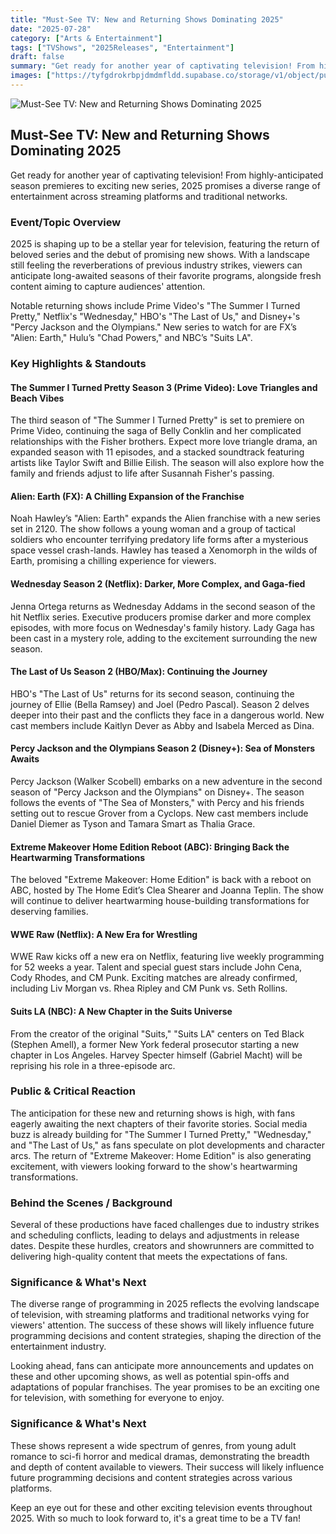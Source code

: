 ```yaml
---
title: "Must-See TV: New and Returning Shows Dominating 2025"
date: "2025-07-28"
category: ["Arts & Entertainment"]
tags: ["TVShows", "2025Releases", "Entertainment"]
draft: false
summary: "Get ready for another year of captivating television! From highly-anticipated season premieres to exciting new series, 2025 promises a diverse range of entertainment across streaming platforms and traditional networks."
images: ["https://tyfgdrokrbpjdmdmfldd.supabase.co/storage/v1/object/public/image/2025-07-28-00-03-59-841-04-00.jpg"]
---
```



![Must-See TV: New and Returning Shows Dominating 2025](https://tyfgdrokrbpjdmdmfldd.supabase.co/storage/v1/object/public/image/2025-07-28-00-03-59-841-04-00.jpg)

## Must-See TV: New and Returning Shows Dominating 2025

Get ready for another year of captivating television! From highly-anticipated season premieres to exciting new series, 2025 promises a diverse range of entertainment across streaming platforms and traditional networks.

### Event/Topic Overview

2025 is shaping up to be a stellar year for television, featuring the return of beloved series and the debut of promising new shows. With a landscape still feeling the reverberations of previous industry strikes, viewers can anticipate long-awaited seasons of their favorite programs, alongside fresh content aiming to capture audiences' attention.

Notable returning shows include Prime Video's "The Summer I Turned Pretty," Netflix's "Wednesday," HBO's "The Last of Us," and Disney+'s "Percy Jackson and the Olympians." New series to watch for are FX’s "Alien: Earth," Hulu’s "Chad Powers," and NBC’s "Suits LA".

### Key Highlights & Standouts

#### The Summer I Turned Pretty Season 3 (Prime Video): Love Triangles and Beach Vibes

The third season of "The Summer I Turned Pretty" is set to premiere on Prime Video, continuing the saga of Belly Conklin and her complicated relationships with the Fisher brothers. Expect more love triangle drama, an expanded season with 11 episodes, and a stacked soundtrack featuring artists like Taylor Swift and Billie Eilish. The season will also explore how the family and friends adjust to life after Susannah Fisher's passing.

#### Alien: Earth (FX): A Chilling Expansion of the Franchise

Noah Hawley’s "Alien: Earth" expands the Alien franchise with a new series set in 2120. The show follows a young woman and a group of tactical soldiers who encounter terrifying predatory life forms after a mysterious space vessel crash-lands. Hawley has teased a Xenomorph in the wilds of Earth, promising a chilling experience for viewers.

#### Wednesday Season 2 (Netflix): Darker, More Complex, and Gaga-fied

Jenna Ortega returns as Wednesday Addams in the second season of the hit Netflix series. Executive producers promise darker and more complex episodes, with more focus on Wednesday's family history. Lady Gaga has been cast in a mystery role, adding to the excitement surrounding the new season.

#### The Last of Us Season 2 (HBO/Max): Continuing the Journey

HBO's "The Last of Us" returns for its second season, continuing the journey of Ellie (Bella Ramsey) and Joel (Pedro Pascal). Season 2 delves deeper into their past and the conflicts they face in a dangerous world. New cast members include Kaitlyn Dever as Abby and Isabela Merced as Dina.

#### Percy Jackson and the Olympians Season 2 (Disney+): Sea of Monsters Awaits

Percy Jackson (Walker Scobell) embarks on a new adventure in the second season of "Percy Jackson and the Olympians" on Disney+. The season follows the events of "The Sea of Monsters," with Percy and his friends setting out to rescue Grover from a Cyclops. New cast members include Daniel Diemer as Tyson and Tamara Smart as Thalia Grace.

#### Extreme Makeover Home Edition Reboot (ABC): Bringing Back the Heartwarming Transformations

The beloved "Extreme Makeover: Home Edition" is back with a reboot on ABC, hosted by The Home Edit’s Clea Shearer and Joanna Teplin. The show will continue to deliver heartwarming house-building transformations for deserving families.

#### WWE Raw (Netflix): A New Era for Wrestling

WWE Raw kicks off a new era on Netflix, featuring live weekly programming for 52 weeks a year. Talent and special guest stars include John Cena, Cody Rhodes, and CM Punk. Exciting matches are already confirmed, including Liv Morgan vs. Rhea Ripley and CM Punk vs. Seth Rollins.

#### Suits LA (NBC): A New Chapter in the Suits Universe

From the creator of the original "Suits," "Suits LA" centers on Ted Black (Stephen Amell), a former New York federal prosecutor starting a new chapter in Los Angeles. Harvey Specter himself (Gabriel Macht) will be reprising his role in a three-episode arc.

### Public & Critical Reaction

The anticipation for these new and returning shows is high, with fans eagerly awaiting the next chapters of their favorite stories. Social media buzz is already building for "The Summer I Turned Pretty," "Wednesday," and "The Last of Us," as fans speculate on plot developments and character arcs. The return of "Extreme Makeover: Home Edition" is also generating excitement, with viewers looking forward to the show's heartwarming transformations.

### Behind the Scenes / Background

Several of these productions have faced challenges due to industry strikes and scheduling conflicts, leading to delays and adjustments in release dates. Despite these hurdles, creators and showrunners are committed to delivering high-quality content that meets the expectations of fans.

### Significance & What's Next

The diverse range of programming in 2025 reflects the evolving landscape of television, with streaming platforms and traditional networks vying for viewers' attention. The success of these shows will likely influence future programming decisions and content strategies, shaping the direction of the entertainment industry.

Looking ahead, fans can anticipate more announcements and updates on these and other upcoming shows, as well as potential spin-offs and adaptations of popular franchises. The year promises to be an exciting one for television, with something for everyone to enjoy.

### Significance & What's Next

These shows represent a wide spectrum of genres, from young adult romance to sci-fi horror and medical dramas, demonstrating the breadth and depth of content available to viewers. Their success will likely influence future programming decisions and content strategies across various platforms.

Keep an eye out for these and other exciting television events throughout 2025. With so much to look forward to, it's a great time to be a TV fan!


